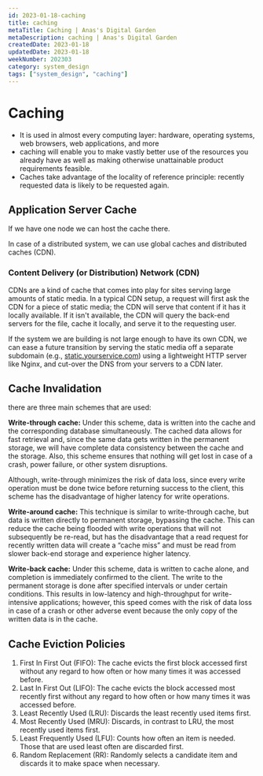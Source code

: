 ```yaml
---
id: 2023-01-18-caching
title: caching
metaTitle: Caching | Anas's Digital Garden
metaDescription: caching | Anas's Digital Garden
createdDate: 2023-01-18
updatedDate: 2023-01-18
weekNumber: 202303
category: system_design
tags: ["system_design", "caching"]
---
```


# Caching

- It is used in almost every computing layer: hardware, operating systems, web browsers, web applications, and more
- caching will enable you to make vastly better use of the resources you already have as well as making otherwise unattainable product requirements feasible.
- Caches take advantage of the locality of reference principle: recently requested data is likely to be requested again.

## Application Server Cache

If we have one node we can host the cache there.

In case of a distributed system, we can use global caches and distributed caches (CDN).

### Content Delivery (or Distribution) Network (CDN)

CDNs are a kind of cache that comes into play for sites serving large amounts of static media. In a typical CDN setup, a request will first ask the CDN for a piece of static media; the CDN will serve that content if it has it locally available. If it isn't available, the CDN will query the back-end servers for the file, cache it locally, and serve it to the requesting user.

If the system we are building is not large enough to have its own CDN, we can ease a future transition by serving the static media off a separate subdomain (e.g., [static.yourservice.com](http://static.yourservice.com/)) using a lightweight HTTP server like Nginx, and cut-over the DNS from your servers to a CDN later.

## Cache Invalidation

there are three main schemes that are used:

**Write-through cache:** Under this scheme, data is written into the cache and the corresponding database simultaneously. The cached data allows for fast retrieval and, since the same data gets written in the permanent storage, we will have complete data consistency between the cache and the storage. Also, this scheme ensures that nothing will get lost in case of a crash, power failure, or other system disruptions.

Although, write-through minimizes the risk of data loss, since every write operation must be done twice before returning success to the client, this scheme has the disadvantage of higher latency for write operations.

**Write-around cache:** This technique is similar to write-through cache, but data is written directly to permanent storage, bypassing the cache. This can reduce the cache being flooded with write operations that will not subsequently be re-read, but has the disadvantage that a read request for recently written data will create a “cache miss” and must be read from slower back-end storage and experience higher latency.

**Write-back cache:** Under this scheme, data is written to cache alone, and completion is immediately confirmed to the client. The write to the permanent storage is done after specified intervals or under certain conditions. This results in low-latency and high-throughput for write-intensive applications; however, this speed comes with the risk of data loss in case of a crash or other adverse event because the only copy of the written data is in the cache.

## Cache Eviction Policies

1. First In First Out (FIFO): The cache evicts the first block accessed first without any regard to how often or how many times it was accessed before.
2. Last In First Out (LIFO): The cache evicts the block accessed most recently first without any regard to how often or how many times it was accessed before.
3. Least Recently Used (LRU): Discards the least recently used items first.
4. Most Recently Used (MRU): Discards, in contrast to LRU, the most recently used items first.
5. Least Frequently Used (LFU): Counts how often an item is needed. Those that are used least often are discarded first.
6. Random Replacement (RR): Randomly selects a candidate item and discards it to make space when necessary.
